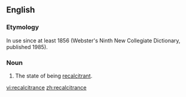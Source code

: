 ==English==
===Etymology===
In use since at least 1856 (Webster's Ninth New Collegiate Dictionary, published 1985).
===Noun===
{{en-noun|-}}
# The state of being [[recalcitrant]].

[[vi:recalcitrance]]
[[zh:recalcitrance]]